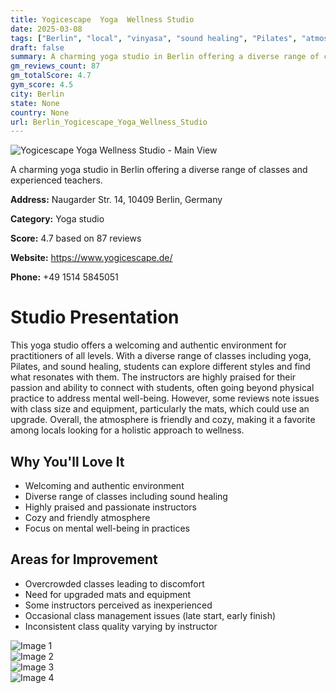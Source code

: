 ```yaml
---
title: Yogicescape  Yoga  Wellness Studio
date: 2025-03-08
tags: ["Berlin", "local", "vinyasa", "sound healing", "Pilates", "atmosphere", "cozy", "Berlin"]  
draft: false
summary: A charming yoga studio in Berlin offering a diverse range of classes and experienced teachers.
gm_reviews_count: 87
gm_totalScore: 4.7
gym_score: 4.5
city: Berlin
state: None
country: None
url: Berlin_Yogicescape_Yoga_Wellness_Studio
---
```


<div className="aspect-[16/9] relative my-8">
  <img 
    src="https://lh5.googleusercontent.com/p/AF1QipMN3Aph50EVEHzED8KBRWOtuoFACANhZN_TNcoP=w1920-h1080-k-no"
    alt="Yogicescape  Yoga  Wellness Studio - Main View"
    className="object-cover absolute inset-0 w-full h-full rounded-lg"
  />
</div>

A charming yoga studio in Berlin offering a diverse range of classes and experienced teachers.

**Address:** Naugarder Str. 14, 10409 Berlin, Germany

**Category:** Yoga studio

**Score:** 4.7 based on 87 reviews

**Website:** https://www.yogicescape.de/

**Phone:** +49 1514 5845051

# Studio Presentation

This yoga studio offers a welcoming and authentic environment for practitioners of all levels. With a diverse range of classes including yoga, Pilates, and sound healing, students can explore different styles and find what resonates with them. The instructors are highly praised for their passion and ability to connect with students, often going beyond physical practice to address mental well-being. However, some reviews note issues with class size and equipment, particularly the mats, which could use an upgrade. Overall, the atmosphere is friendly and cozy, making it a favorite among locals looking for a holistic approach to wellness.



## Why You'll Love It

- Welcoming and authentic environment
- Diverse range of classes including sound healing
- Highly praised and passionate instructors
- Cozy and friendly atmosphere
- Focus on mental well-being in practices

## Areas for Improvement

- Overcrowded classes leading to discomfort
- Need for upgraded mats and equipment
- Some instructors perceived as inexperienced
- Occasional class management issues (late start, early finish)
- Inconsistent class quality varying by instructor

<div className="grid grid-cols-1 xl:grid-cols-2 gap-4 my-8">
<div className="aspect-[4/3] relative"><img src="https://lh3.googleusercontent.com/p/AF1QipMxo_dtHnx2BFBjbA86O5GzzjVILVrQZOkiQDGs=w1920-h1080-k-no" alt="Image 1" className="object-cover absolute inset-0 w-full h-full rounded-lg" /></div>
<div className="aspect-[4/3] relative"><img src="https://lh5.googleusercontent.com/p/AF1QipNkxPRQoGnTMz2r1mCHzpl75IFQOy1JLt2Xrlis=w1920-h1080-k-no" alt="Image 2" className="object-cover absolute inset-0 w-full h-full rounded-lg" /></div>
<div className="aspect-[4/3] relative"><img src="https://lh5.googleusercontent.com/p/AF1QipOb09A7Bi2CH9PDI4x4Hkzja7ukGRxAem_dx3sn=w1920-h1080-k-no" alt="Image 3" className="object-cover absolute inset-0 w-full h-full rounded-lg" /></div>
<div className="aspect-[4/3] relative"><img src="https://lh5.googleusercontent.com/p/AF1QipPxJlxcmY0OUqs8a8U6SbcaENU0wF4JNgBeD8AM=w1920-h1080-k-no" alt="Image 4" className="object-cover absolute inset-0 w-full h-full rounded-lg" /></div>
</div>